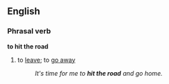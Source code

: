 ==English==
===Phrasal verb===
'''to hit the road'''
#{{idiom}} to [[leave]]; to [[go away]]
#:''It's time for me to '''hit the road''' and go home.''